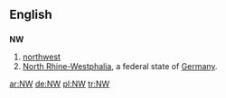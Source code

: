 ==English==
==={{abbreviation}}===
'''NW'''

# [[northwest]]
#[[North Rhine-Westphalia]], a federal state of [[Germany]].

[[ar:NW]]
[[de:NW]]
[[pl:NW]]
[[tr:NW]]